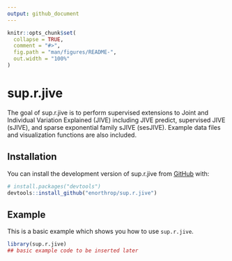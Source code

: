 ```yaml
---
output: github_document
---
```


<!-- README.md is generated from README.Rmd. Please edit that file -->

```r
knitr::opts_chunk$set(
  collapse = TRUE,
  comment = "#>",
  fig.path = "man/figures/README-",
  out.width = "100%"
)
```

# sup.r.jive

<!-- badges: start -->
<!-- badges: end -->

The goal of sup.r.jive is to perform supervised extensions to Joint and Individual Variation Explained (JIVE) including JIVE predict, supervised JIVE (sJIVE), and sparse exponential family sJIVE (sesJIVE). Example data files and visualization functions are also included.

## Installation

You can install the development version of sup.r.jive from [GitHub](https://github.com/) with:

``` r
# install.packages("devtools")
devtools::install_github("enorthrop/sup.r.jive")
```

## Example

This is a basic example which shows you how to use `sup.r.jive`.

```r
library(sup.r.jive)
## basic example code to be inserted later
```
